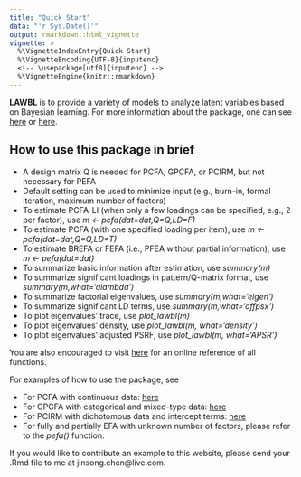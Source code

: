 ```yaml
---
title: "Quick Start"
data: "'r Sys.Date()'"
output: rmarkdown::html_vignette
vignette: >
  %\VignetteIndexEntry{Quick Start}
  %\VignetteEncoding{UTF-8}{inputenc}
  <!-- \usepackage[utf8]{inputenc} -->
  %\VignetteEngine{knitr::rmarkdown}
---
```


**LAWBL** is to provide a variety of models to analyze latent variables based on Bayesian learning. For more information about the package, one can see [here](https://jinsong-chen.github.io/LAWBL/index.html) or [here](https://jinsong-chen.github.io/LAWBL/reference/LAWBL-package.html).

## How to use this package in brief

* A design matrix Q is needed for PCFA, GPCFA, or PCIRM, but not necessary for PEFA
* Default setting can be used to minimize input (e.g., burn-in, formal iteration, maximum number of factors)
* To estimate PCFA-LI (when only a few loadings can be specified, e.g., 2 per factor), use *m <- pcfa(dat=dat,Q=Q,LD=F)*
* To estimate PCFA (with one specified loading per item), use *m <- pcfa(dat=dat,Q=Q,LD=T)*
* To estimate BREFA or FEFA (i.e., PFEA without partial information), use *m <- pefa(dat=dat)*
* To summarize basic information after estimation, use *summary(m)*
* To summarize significant loadings in pattern/Q-matrix format, use *summary(m,what='qlambda')*
* To summarize factorial eigenvalues, use *summary(m,what='eigen')*
* To summarize significant LD terms, use *summary(m,what='offpsx')*
* To plot eigenvalues' trace, use *plot_lawbl(m)*
* To plot eigenvalues' density, use *plot_lawbl(m, what='density')*
* To plot eigenvalues' adjusted PSRF, use *plot_lawbl(m, what='APSR')*

You are also encouraged to visit [here](https://jinsong-chen.github.io/LAWBL/reference/index.html) for an online reference of all functions.


For examples of how to use the package, see

* For PCFA with continuous data: [here](https://jinsong-chen.github.io/LAWBL/articles/Examples/pcfa-examples.html) 
* For GPCFA with categorical and mixed-type data: [here](https://jinsong-chen.github.io/LAWBL/articles/Examples/gpcfa-examples.html) 
* For PCIRM with dichotomous data and intercept terms: [here](https://jinsong-chen.github.io/LAWBL/articles/Examples/pcirm-examples.html) 
* For fully and partially EFA with unknown number of factors, please refer to the *pefa()* function.

If you would like to contribute an example to this website, please send your .Rmd file to me at jinsong.chen@live.com.
